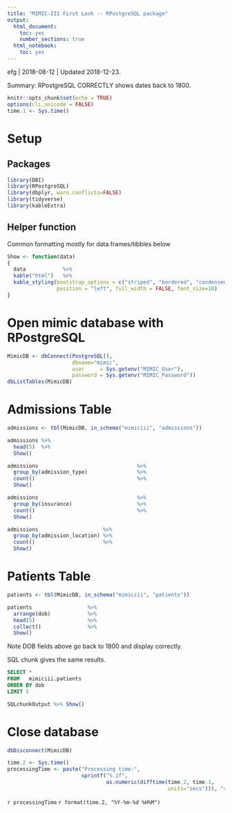 ```yaml
---
title: "MIMIC-III First Look -- RPostgreSQL package"
output:
  html_document:
    toc: yes
    number_sections: true
  html_notebook:
    toc: yes            
---
```


efg | 2018-08-12 | Updated 2018-12-23.

Summary:  RPostgreSQL CORRECTLY shows dates back to 1800.

```r
knitr::opts_chunk$set(echo = TRUE)
options(cli.unicode = FALSE)
time.1 <- Sys.time()
```                                 

# Setup

## Packages

```r
library(DBI)
library(RPostgreSQL)
library(dbplyr, warn.conflicts=FALSE)    
library(tidyverse)
library(kableExtra)
```

## Helper function

Common formatting mostly for data.frames/tibbles below

```r
Show <- function(data)
{
  data            %>%
  kable("html")   %>%
  kable_styling(bootstrap_options = c("striped", "bordered", "condensed"),
                position = "left", full_width = FALSE, font_size=10)
}
```        

# Open mimic database with RPostgreSQL

```r
MimicDB <- dbConnect(PostgreSQL(), 
                     dbname="mimic",
                     user     = Sys.getenv("MIMIC_User"),
                     password = Sys.getenv("MIMIC_Password"))
dbListTables(MimicDB) 
```

# Admissions Table

```r
admissions <- tbl(MimicDB, in_schema("mimiciii", "admissions"))
```

```r
admissions %>% 
  head(5)  %>%
  Show()
```

```r
admissions                                %>%
  group_by(admission_type)                %>%
  count()                                 %>%
  Show()
```

```r
admissions                                %>%
  group_by(insurance)                     %>%
  count()                                 %>%
  Show()
```

```r
admissions                     %>%
  group_by(admission_location) %>%
  count()                      %>%
  Show()
```

# Patients Table

```r
patients <- tbl(MimicDB, in_schema("mimiciii", "patients"))
```

```r
patients                  %>%
  arrange(dob)            %>%
  head(5)                 %>%
  collect()               %>%
  Show()
```

Note DOB fields above go back to 1800 and display correctly.

SQL chunk gives the same results.

```sql
SELECT *
FROM   mimiciii.patients
ORDER BY dob
LIMIT 5
```

```r
SQLchunkOutput %>% Show()
```

# Close database

```r
dbDisconnect(MimicDB)
```

```r
time.2 <- Sys.time()
processingTime <- paste("Processing time:",
                        sprintf("%.1f",
                                as.numeric(difftime(time.2, time.1,
                                                    units="secs"))), "secs\n")
```

`r processingTime`
`r format(time.2, "%Y-%m-%d %H%M")`                